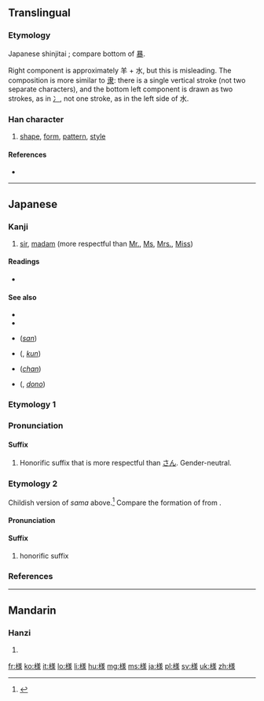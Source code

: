 {{also|樣|样}}
==Translingual==
{{ja-forms|様|[[样]]|[[樣]]}}

===Etymology===
Japanese shinjitai {{Han simp|樣|f=羕|t=𣴎}}; compare bottom of [[暴]].

Right component is approximately 羊 + 水, but this is misleading. The composition is more similar to [[隶]]: there is a single vertical stroke (not two separate characters), and the bottom left component is drawn as two strokes, as in [[冫]], not one stroke, as in the left side of 水.

===Han character===
{{Han char|rn=75|rad=木|as=10|sn=14|four=|canj=木廿土水 (DTGE), X木廿土水 (XDTGE)|ids=⿰[[木]][[𣴎]]}}

# [[shape]], [[form]], [[pattern]], [[style]]

====References====
* {{Han ref|kx=0546.251|dkj=15352|hdz=21284.061|uh=69D8|ud=27096}}

----

==Japanese==
===Kanji===
{{ja-kanji|grade=3|rs=木10}}

# [[sir]], [[madam]] (more respectful than [[Mr.]], [[Ms]], [[Mrs.]], [[Miss]])

====Readings====
* {{ja-readings|on=[[よう]] (yō), from [[やう]] (yau), [[しょう]] (shō)|kun=[[さま]] (sama)}}

====See also====
* {{pedialite|lang=ja}}
* {{pedialite|Japanese honorifics}}
* {{l|ja|さん}} (''[[san]]'')
* {{l|ja|君}} ({{l|ja|くん}}, ''[[kun]]'')
* {{l|ja|ちゃん}} (''[[chan]]'')
* {{l|ja|殿}} ({{l|ja|どの}}, ''[[dono]]'')

===Etymology 1===
{{ja-kanjitab|yomi=k|さま}}

===Pronunciation===
{{ja-pron|yomi=k|さま|acc=2|acc_ref=DJR}}

====Suffix====
{{ja-pos|さま|suffix}}

# Honorific suffix that is more respectful than [[さん]]. Gender-neutral.

===Etymology 2===
{{ja-kanjitab|yomi=k|ちゃま}}
Childish version of ''sama'' above.<ref name="DJR">{{R:Daijirin}}</ref>  Compare the formation of {{m|ja|ちゃん}} from {{m|ja|さん}}.

====Pronunciation====
{{ja-pron|yomi=k|ちゃま}}

====Suffix====
{{ja-pos|ちゃま|suffix}}

# {{context|childish|lang=ja|sort=ちゃま}} honorific suffix

===References===
<references/>

----

==Mandarin==

===Hanzi===
{{cmn-hanzi|pin=[[kǎn]] ([[kan3]]), [[yàng]] ([[yang4]])|wg=k'an<sup>3</sup>, yang<sup>4</sup>}}

# {{defn|lang=cmn|sort=木10}}

[[fr:様]]
[[ko:様]]
[[it:様]]
[[lo:様]]
[[li:様]]
[[hu:様]]
[[mg:様]]
[[ms:様]]
[[ja:様]]
[[pl:様]]
[[sv:様]]
[[uk:様]]
[[zh:様]]